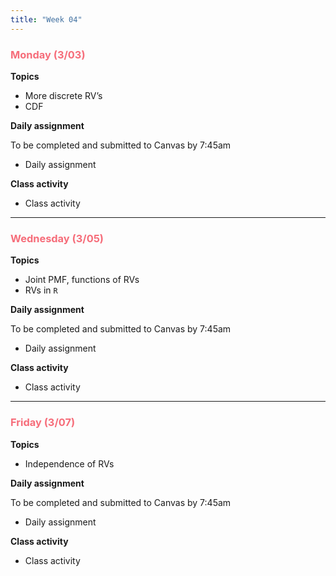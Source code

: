 ```yaml
---
title: "Week 04"
---
```


::: {style="color: #F66D7A"}
### Monday (3/03)
:::

**Topics**

-   More discrete RV's
-   CDF

**Daily assignment**

To be completed and submitted to Canvas by 7:45am

-   Daily assignment

**Class activity**

-   Class activity

------------------------------------------------------------------------

::: {style="color: #F66D7A"}
### Wednesday (3/05)
:::

**Topics**

-   Joint PMF, functions of RVs
-   RVs in `R`

**Daily assignment**

To be completed and submitted to Canvas by 7:45am

-   Daily assignment

**Class activity**

-   Class activity

------------------------------------------------------------------------

::: {style="color: #F66D7A"}
### Friday (3/07)
:::

**Topics**

-   Independence of RVs

**Daily assignment**

To be completed and submitted to Canvas by 7:45am

-   Daily assignment

**Class activity**

-   Class activity
